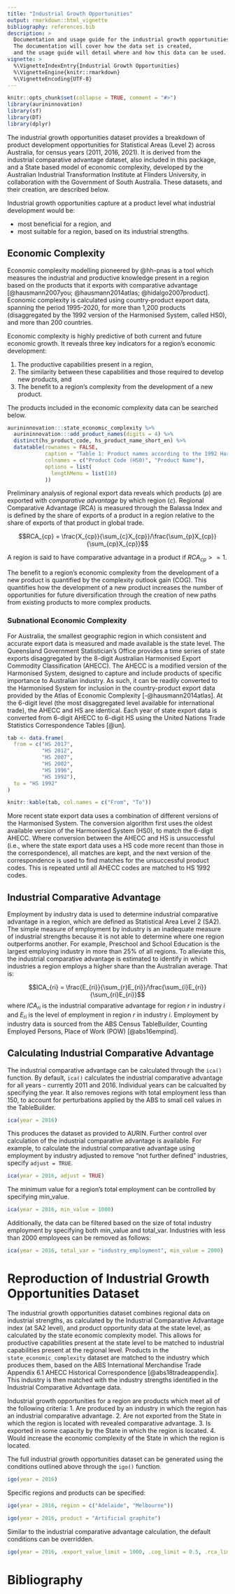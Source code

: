 ```yaml
---
title: "Industrial Growth Opportunities"
output: rmarkdown::html_vignette
bibliography: references.bib
description: >
  Documentation and usage guide for the industrial growth opportunities dataset. 
  The documentation will cover how the data set is created, 
  and the usage guide will detail where and how this data can be used. 
vignette: >
  %\VignetteIndexEntry{Industrial Growth Opportunities}
  %\VignetteEngine{knitr::rmarkdown}
  %\VignetteEncoding{UTF-8}
---
```


```r
knitr::opts_chunk$set(collapse = TRUE, comment = "#>")
library(aurininnovation)
library(sf)
library(DT)
library(dplyr)
```

The industrial growth opportunities dataset provides a breakdown of product development opportunities for Statistical Areas (Level 2) across Australia, for census years (2011, 2016, 2021). It is derived from the industrial comparative advantage dataset, also included in this package, and a State based model of economic complexity, developed by the Australian Industrial Transformation Institute at Flinders University, in collaboration with the Government of South Australia. These datasets, and their creation, are described below. 

Industrial growth opportunities capture at a product level what industrial development would be:

* most beneficial for a region, and
* most suitable for a region, based on its industrial strengths.



## Economic Complexity

Economic complexity modelling pioneered by @hh-pnas is a tool which measures the industrial and productive knowledge present in a region based on the products that it exports with comparative advantage [@hausmann2007you; @hausmann2014atlas; @hidalgo2007product]. Economic complexity is calculated using country-product export data, spanning the period 1995-2020, for more than 1,200 products (disaggregated by the 1992 version of the Harmonised System, called HS0), and more than 200 countries. 

Economic complexity is highly predictive of both current and future economic growth.  It reveals three key indicators for a region's economic development:

1. The productive capabilities present in a region, 
2. The similarity between these capabilities and those required to develop new products, and
3. The benefit to a region's complexity from the development of a new product. 

The products included in the economic complexity data can be searched below. 

``` r

aurininnovation:::state_economic_complexity %>%
  aurininnovation:::add_product_names(digits = 4) %>%
  distinct(hs_product_code, hs_product_name_short_en) %>%
  datatable(rownames = FALSE,
            caption = "Table 1: Product names according to the 1992 Harmonised System",
            colnames = c("Product Code (HS0)", "Product Name"),
            options = list(
              lengthMenu = list(10)
            ))

```


Preliminary analysis of regional export data reveals which products ($p$) are exported with *comparative advantage* by which region ($c$). Regional Comparative Advantage (RCA) is measured through the Balassa Index and is defined by the share of exports of a product in a region relative to the share of exports of that product in global trade. 

$$RCA_{cp} = \frac{X_{cp}}{\sum_{c}X_{cp}}/\frac{\sum_{p}X_{cp}}{\sum_{cp}X_{cp}}$$ 

A region is said to have comparative advantage in a product if $RCA_{cp} >=1$.  

The benefit to a region's economic complexity from the development of a new product is quantified by the complexity outlook gain (COG). This quantifies how the development of a new product increases the number of opportunities for future diversification through the creation of new paths from existing products to more complex products. 

### Subnational Economic Complexity

For Australia, the smallest geographic region in which consistent and accurate export data is measured and made available is the state level. The Queensland Government Statistician's Office provides a time series of state exports disaggregated by the 8-digit Australian Harmonised Export Commodity Classification (AHECC). The AHECC is a modified version of the Harmonised System, designed to capture and include products of specific importance to Australian industry. As such, it can be readily converted to the Harmonised System for inclusion in the country-product export data provided by the Atlas of Economic Complexity [-@hausmann2014atlas]. At the 6-digit level (the most disaggregated level available for international trade), the AHECC and HS are identical. Each year of state export data is converted from 6-digit AHECC to 6-digit HS using the United Nations Trade Statistics Correspondence Tables [@un]. 

```r

tab <- data.frame(
  from = c("HS 2017",
           "HS 2012",
           "HS 2007",
           "HS 2002",
           "HS 1996",
           "HS 1992"), 
  to = "HS 1992"
)

knitr::kable(tab, col.names = c("From", "To"))

```

More recent state export data uses a combination of different versions of the Harmonised System. The conversion algorithm first uses the oldest available version of the Harmonised System (HS0), to match the 6-digit AHECC. Where conversion between the AHECC and HS is unsuccessful (i.e., where the state export data uses a HS code more recent than those in the correspondence), all matches are kept, and the next version of the correspondence is used to find matches for the unsuccessful product codes. This is repeated until all AHECC codes are matched to HS 1992 codes. 

## Industrial Comparative Advantage

Employment by industry data is used to determine industrial comparative advantage in a region, which are defined as Statistical Area Level 2 (SA2). The simple measure of employment by industry is an inadequate measure of industrial strengths because it is not able to determine where one region outperforms another. For example, Preschool and School Education is the largest employing  industry in more than 25% of all regions.  To alleviate this, the industrial comparative advantage is estimated to identify in which industries a region employs a higher share than the Australian average. That is: 

$$ICA_{ri} = \frac{E_{ri}}{\sum_{r}E_{ri}}/\frac{\sum_{i}E_{ri}}{\sum_{ri}E_{ri}}$$
where $ICA_{ri}$ is the industrial comparative advantage for region $r$ in industry $i$ and $E_{ri}$ is the level of employment in region $r$ in industry $i$. Employment by industry data is sourced from the ABS Census TableBuilder, Counting Employed Persons, Place of Work (POW) [@abs16empind]. 

## Calculating Industrial Comparative Advantage

The industrial comparative advantage can be calculated through the `ica()` function. By default, `ica()` calculates the industrial comparative advantage for all years - currently 2011 and 2016. Individual years can be calcualted by specifying the year. It also removes regions with total employment less than 150, to account for perturbations applied by the ABS to small cell values in the TableBuilder. 

``` r
ica(year = 2016)
```

This produces the dataset as provided to AURIN. Further control over calculation of the industrial comparative advantage is available. For example, to calculate the industrial comparative advantage using employment by industry adjusted to remove "not further defined" industries, specify `adjust = TRUE`. 

``` r
ica(year = 2016, adjust = TRUE)
```

The minimum value for a region's total employment can be controlled by specifying min_value. 

``` r
ica(year = 2016, min_value = 1000)
```

Additionally, the data can be filtered based on the size of total industry employment by specifying both min_value and total_var. Industries with less than 2000 employees can be removed as follows:

``` r
ica(year = 2016, total_var = "industry_employment", min_value = 2000)
```


# Reproduction of Industrial Growth Opportunities Dataset

The industrial growth opportunities dataset combines regional data on industrial strengths, as calculated by the Industrial Comparative Advantage index (at SA2 level), and product opportunity data at the state level, as calculated by the state economic complexity model. This allows for productive capabilities present at the state level to be matched to industrial capabilities present at the regional level. Products in the `state_economic_complexity` dataset are matched to the industry which produces them, based on the ABS International Merchandise Trade Appendix 6.1 AHECC Historical Correspondence [@abs18tradeappendix].  This industry is then matched with the industry strengths identified in the Industrial Comparative Advantage data. 

Industrial growth opportunities for a region are products which meet all of the following criteria: 
1. Are produced by an industry in which the region has an industrial comparative advantage.
2. Are not exported from the State in which the region is located with revealed comparative advantage.
3. Is exported in some capacity by the State in which the region is located.
4. Would increase the economic complexity of the State in which the region is located. 

The full industrial growth opportunities dataset can be generated using the conditions outlined above through the `igo()` function. 

```r

igo(year = 2016)

```

Specific regions and products can be specified:

``` r

igo(year = 2016, region = c("Adelaide", "Melbourne"))

```

``` r

igo(year = 2016, product = "Artificial graphite")

```

Similar to the industrial comparative advantage calculation, the default conditions can be overridden. 

``` r

igo(year = 2016, .export_value_limit = 1000, .cog_limit = 0.5, .rca_limit = 0.5, .ica_limit = 1.5)

```



# Bibliography
